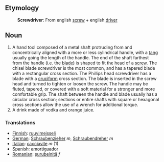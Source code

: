 ==Etymology==
:'''Screwdriver''': From english [[screw]] + english [[driver]]

==Noun==
#A hand tool composed of a metal shaft protruding from and concentrically aligned with a more or less cylindrical handle, with a [[tang]] usually going the length of the handle. The end of the shaft farthest from the handle (i.e. the [[blade]]) is shaped to fit the head of a [[screw]]. The chisel blade screwdriver is the most common, and has a tapered blade with a rectangular cross section. The Phillips head screwdriver has a blade with a [[cruciform]] cross section. The blade is inserted in the screw head and turned to tighten or loosen the screw. The handle may be fluted, tapered, or covered with a soft material for a stronger and more comfortable grip. The shaft between the handle and blade usually has a circular cross section; sections or entire shafts with square or hexagonal cross sections allow the use of a wrench for additional torque.
#A drink made of vodka and orange juice.

===Translations===
*[[Finnish]]: [[ruuvimeisseli]]
*[[German]]: [[Schraubenzieher]] ''m'', [[Schraubendreher]] ''m''
*[[Italian]]: [[cacciavite]] ''m'' (1)
*[[Spanish]]: [[amortiguador]]
*[[Romanian]]: [[şurubelniţă]] ''f''